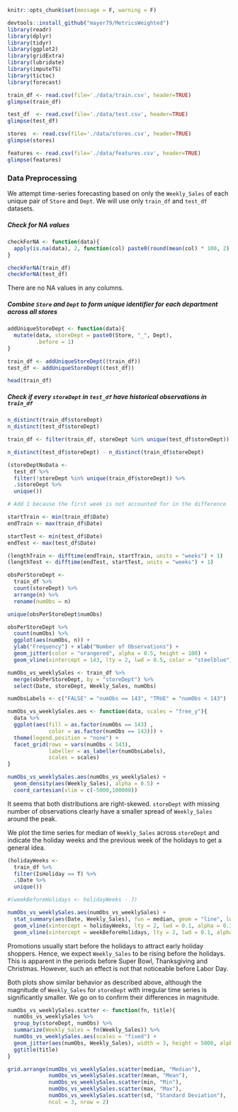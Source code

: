 ```{r setup, include = F}
knitr::opts_chunk$set(message = F, warning = F)
```

```{r}
devtools::install_github("mayer79/MetricsWeighted")
library(readr)
library(dplyr)
library(tidyr)
library(ggplot2)
library(gridExtra)
library(lubridate)
library(imputeTS)
library(tictoc)
library(forecast)
```

```{r}
train_df <- read.csv(file='./data/train.csv', header=TRUE)
glimpse(train_df)

test_df  <- read.csv(file='./data/test.csv', header=TRUE)
glimpse(test_df)

stores  <- read.csv(file='./data/stores.csv', header=TRUE)
glimpse(stores)

features <- read.csv(file='./data/features.csv', header=TRUE)
glimpse(features)
```

### Data Preprocessing

We attempt time-series forecasting based on only the `Weekly_Sales` of each unique pair of `Store` and `Dept`. We will use only `train_df` and `test_df` datasets.

##### Check for NA values

```{r}
checkForNA <- function(data){
  apply(is.na(data), 2, function(col) paste0(round(mean(col) * 100, 2), "%"))
}
```

```{r}
checkForNA(train_df)
checkForNA(test_df)
```

There are no NA values in any columns.

##### Combine `Store` and `Dept` to form unique identifier for each department across all stores

```{r}
addUniqueStoreDept <- function(data){
  mutate(data, storeDept = paste0(Store, "_", Dept),
         .before = 1)
}
```

```{r}
train_df <- addUniqueStoreDept((train_df))
test_df <- addUniqueStoreDept((test_df))

head(train_df)
```

##### Check if every `storeDept` in `test_df` have historical observations in `train_df`

```{r}
n_distinct(train_df$storeDept)
n_distinct(test_df$storeDept)
```

```{r}
train_df <- filter(train_df, storeDept %in% unique(test_df$storeDept))

n_distinct(test_df$storeDept) - n_distinct(train_df$storeDept)
```

```{r}
(storeDeptNoData <- 
  test_df %>%
  filter(!storeDept %in% unique(train_df$storeDept)) %>%
  .$storeDept %>%
  unique())
```

```{r}
# Add 1 because the first week is not accounted for in the difference

startTrain <- min(train_df$Date)
endTrain <- max(train_df$Date)

startTest <- min(test_df$Date)
endTest <- max(test_df$Date)

(lengthTrain <- difftime(endTrain, startTrain, units = "weeks") + 1)
(lengthTest <- difftime(endTest, startTest, units = "weeks") + 1)
```


```{r}
obsPerStoreDept <-
  train_df %>%
  count(storeDept) %>%
  arrange(n) %>%
  rename(numObs = n)

unique(obsPerStoreDept$numObs)
```


```{r fig.height = 3, fig.width = 8}
obsPerStoreDept %>%
  count(numObs) %>%
  ggplot(aes(numObs, n)) +
  ylab("Frequency") + xlab("Number of Observations") +
  geom_jitter(color = "orangered", alpha = 0.5, height = 100) +  
  geom_vline(xintercept = 143, lty = 2, lwd = 0.5, color = "steelblue")
```



```{r}
numObs_vs_weeklySales <- train_df %>%
  merge(obsPerStoreDept, by = "storeDept") %>%
  select(Date, storeDept, Weekly_Sales, numObs)
```

```{r}
numObsLabels <- c("FALSE" = "numObs == 143", "TRUE" = "numObs < 143")

numObs_vs_weeklySales.aes <- function(data, scales = "free_y"){
  data %>%
  ggplot(aes(fill = as.factor(numObs == 143) ,
             color = as.factor(numObs == 143))) +
  theme(legend.position = "none") +
  facet_grid(rows = vars(numObs < 143),
             labeller = as_labeller(numObsLabels),
             scales = scales)
}
```

```{r fig.width = 8}
numObs_vs_weeklySales.aes(numObs_vs_weeklySales) +
  geom_density(aes(Weekly_Sales), alpha = 0.5) +
  coord_cartesian(xlim = c(-5000,100000))
```

It seems that both distributions are right-skewed. `storeDept` with missing number of observations clearly have a smaller spread of `Weekly_Sales` around the peak.

We plot the time series for median of `Weekly_Sales` across `storeDept` and indicate the holiday weeks and the previous week of the holidays to get a general idea.

```{r}
(holidayWeeks <-
  train_df %>%
  filter(IsHoliday == T) %>%
  .$Date %>%
  unique())

#(weekBeforeHolidays <- holidayWeeks - 7)
```

```{r fig.width = 8}
numObs_vs_weeklySales.aes(numObs_vs_weeklySales) +
  stat_summary(aes(Date, Weekly_Sales), fun = median, geom = "line", lwd = 1.3) +
  geom_vline(xintercept = holidayWeeks, lty = 2, lwd = 0.1, alpha = 0.3) +
  geom_vline(xintercept = weekBeforeHolidays, lty = 2, lwd = 0.1, alpha = 0.3)
```

Promotions usually start before the holidays to attract early holiday shoppers. Hence, we expect `Weekly_Sales` to be rising before the holidays. This is apparent in the periods before Super Bowl, Thanksgiving and Christmas. However, such an effect is not that noticeable before Labor Day.

Both plots show similar behavior as described above, although the magnitude of `Weekly_Sales` for `storeDept` with irregular time series is significantly smaller. We go on to confirm their differences in magnitude.

```{r}
numObs_vs_weeklySales.scatter <- function(fn, title){
  numObs_vs_weeklySales %>%
  group_by(storeDept, numObs) %>%
  summarize(Weekly_Sales = fn(Weekly_Sales)) %>%
  numObs_vs_weeklySales.aes(scales = "fixed") +
  geom_jitter(aes(numObs, Weekly_Sales), width = 3, height = 5000, alpha = 0.3) +
  ggtitle(title)
}
```

```{r warning = F, fig.height = 6}
grid.arrange(numObs_vs_weeklySales.scatter(median, "Median"),
             numObs_vs_weeklySales.scatter(mean, "Mean"),
             numObs_vs_weeklySales.scatter(min, "Min"),
             numObs_vs_weeklySales.scatter(max, "Max"),
             numObs_vs_weeklySales.scatter(sd, "Standard Deviation"),
             ncol = 3, nrow = 2)
```


